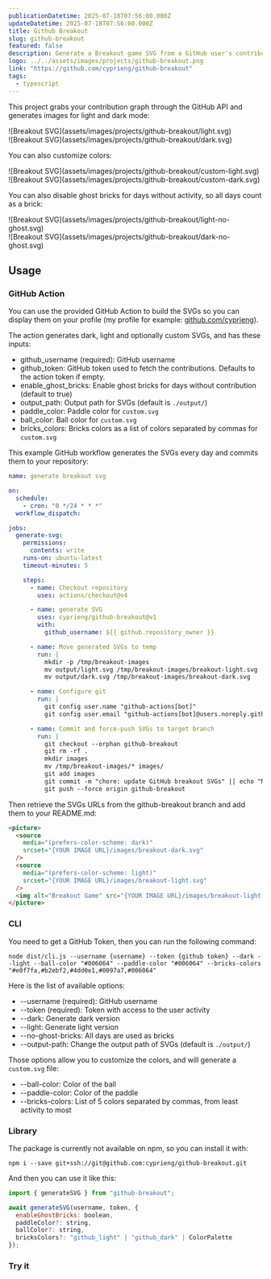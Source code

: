```yaml
---
publicationDatetime: 2025-07-18T07:56:00.000Z
updateDatetime: 2025-07-18T07:56:00.000Z
title: Github Breakout
slug: github-breakout
featured: false
description: Generate a Breakout game SVG from a GitHub user's contributions graph
logo: ../../assets/images/projects/github-breakout.png
link: "https://github.com/cyprieng/github-breakout"
tags:
  - typescript
---
```



This project grabs your contribution graph through the GitHub API and generates images for light and dark mode:

<div className="dark:hidden">
  ![Breakout SVG](assets/images/projects/github-breakout/light.svg)
</div>
<div className="hidden dark:block">
  ![Breakout SVG](assets/images/projects/github-breakout/dark.svg)
</div>

You can also customize colors:

<div className="dark:hidden">
  ![Breakout SVG](assets/images/projects/github-breakout/custom-light.svg)
</div>
<div className="hidden dark:block">
  ![Breakout SVG](assets/images/projects/github-breakout/custom-dark.svg)
</div>

You can also disable ghost bricks for days without activity, so all days count as a brick:

<div className="dark:hidden">
  ![Breakout SVG](assets/images/projects/github-breakout/light-no-ghost.svg)
</div>
<div className="hidden dark:block">
  ![Breakout SVG](assets/images/projects/github-breakout/dark-no-ghost.svg)
</div>

## Usage

### GitHub Action

You can use the provided GitHub Action to build the SVGs so you can display them on your profile (my profile for example: [github.com/cyprieng](https://github.com/cyprieng)).

The action generates dark, light and optionally custom SVGs, and has these inputs:

- github_username (required): GitHub username
- github_token: GitHub token used to fetch the contributions. Defaults to the action token if empty.
- enable_ghost_bricks: Enable ghost bricks for days without contribution (default to true)
- output_path: Output path for SVGs (default is `./output/`)
- paddle_color: Paddle color for `custom.svg`
- ball_color: Ball color for `custom.svg`
- bricks_colors: Bricks colors as a list of colors separated by commas for `custom.svg`

This example GitHub workflow generates the SVGs every day and commits them to your repository:

```yaml
name: generate breakout svg

on:
  schedule:
    - cron: "0 */24 * * *"
  workflow_dispatch:

jobs:
  generate-svg:
    permissions:
      contents: write
    runs-on: ubuntu-latest
    timeout-minutes: 5

    steps:
      - name: Checkout repository
        uses: actions/checkout@v4

      - name: generate SVG
        uses: cyprieng/github-breakout@v1
        with:
          github_username: ${{ github.repository_owner }}

      - name: Move generated SVGs to temp
        run: |
          mkdir -p /tmp/breakout-images
          mv output/light.svg /tmp/breakout-images/breakout-light.svg
          mv output/dark.svg /tmp/breakout-images/breakout-dark.svg

      - name: Configure git
        run: |
          git config user.name "github-actions[bot]"
          git config user.email "github-actions[bot]@users.noreply.github.com"

      - name: Commit and force-push SVGs to target branch
        run: |
          git checkout --orphan github-breakout
          git rm -rf .
          mkdir images
          mv /tmp/breakout-images/* images/
          git add images
          git commit -m "chore: update GitHub breakout SVGs" || echo "No changes to commit"
          git push --force origin github-breakout
```

Then retrieve the SVGs URLs from the github-breakout branch and add them to your README.md:

```html
<picture>
  <source
    media="(prefers-color-scheme: dark)"
    srcset="{YOUR IMAGE URL}/images/breakout-dark.svg"
  />
  <source
    media="(prefers-color-scheme: light)"
    srcset="{YOUR IMAGE URL}/images/breakout-light.svg"
  />
  <img alt="Breakout Game" src="{YOUR IMAGE URL}/images/breakout-light.svg" />
</picture>
```

### CLI

You need to get a GitHub Token, then you can run the following command:

`node dist/cli.js --username {username} --token {github token} --dark --light --ball-color "#006064" --paddle-color "#006064" --bricks-colors "#e0f7fa,#b2ebf2,#4dd0e1,#0097a7,#006064"`

Here is the list of available options:

- --username (required): GitHub username
- --token (required): Token with access to the user activity
- --dark: Generate dark version
- --light: Generate light version
- --no-ghost-bricks: All days are used as bricks
- --output-path: Change the output path of SVGs (default is `./output/`)

Those options allow you to customize the colors, and will generate a `custom.svg` file:

- --ball-color: Color of the ball
- --paddle-color: Color of the paddle
- --bricks-colors: List of 5 colors separated by commas, from least activity to most

### Library

The package is currently not available on npm, so you can install it with:

`npm i --save git+ssh://git@github.com:cyprieng/github-breakout.git`

And then you can use it like this:

```javascript
import { generateSVG } from "github-breakout";

await generateSVG(username, token, {
  enableGhostBricks: boolean,
  paddleColor?: string,
  ballColor?: string,
  bricksColors?: "github_light" | "github_dark" | ColorPalette
});
```

### Try it

<GithubBreakout client:only />
